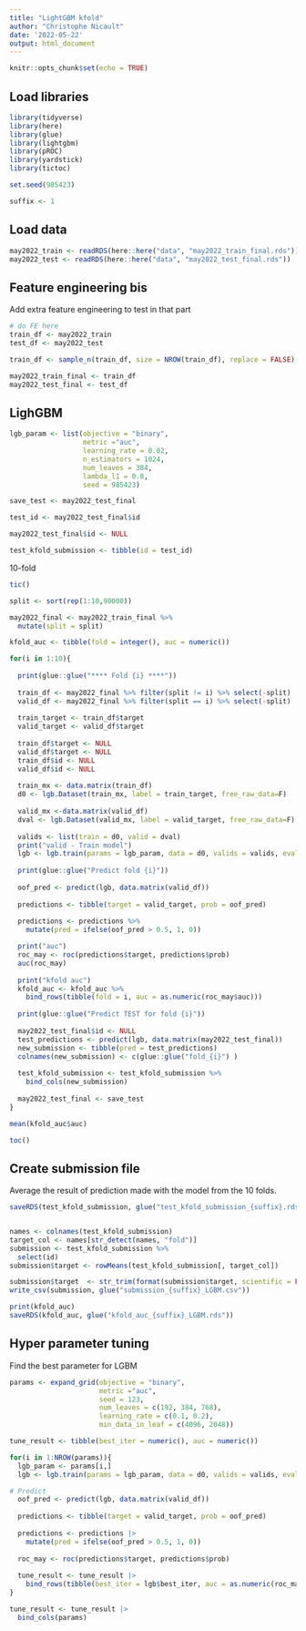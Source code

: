 ---
title: "LightGBM kfold"
author: "Christophe Nicault"
date: '2022-05-22'
output: html_document
---

```{r setup, include=FALSE}
knitr::opts_chunk$set(echo = TRUE)
```

## Load libraries

```{r}
library(tidyverse)
library(here)
library(glue)
library(lightgbm)
library(pROC)
library(yardstick)
library(tictoc)
```

```{r}
set.seed(985423)

suffix <- 1
```

## Load data

```{r}
may2022_train <- readRDS(here::here("data", "may2022_train_final.rds"))
may2022_test <- readRDS(here::here("data", "may2022_test_final.rds"))
```

## Feature engineering bis

Add extra feature engineering to test in that part

```{r}
# do FE here
train_df <- may2022_train
test_df <- may2022_test

train_df <- sample_n(train_df, size = NROW(train_df), replace = FALSE)

may2022_train_final <- train_df
may2022_test_final <- test_df
```

## LighGBM

```{r}
lgb_param <- list(objective = "binary",
                  metric ="auc",
                  learning_rate = 0.02,
                  n_estimators = 1024,
                  num_leaves = 384,
                  lambda_l1 = 0.8,
                  seed = 985423)
```

```{r}
save_test <- may2022_test_final

test_id <- may2022_test_final$id

may2022_test_final$id <- NULL

test_kfold_submission <- tibble(id = test_id)
```

10-fold

```{r}
tic()

split <- sort(rep(1:10,90000))

may2022_final <- may2022_train_final %>% 
  mutate(split = split)

kfold_auc <- tibble(fold = integer(), auc = numeric())

for(i in 1:10){
  
  print(glue::glue("**** Fold {i} ****"))
  
  train_df <- may2022_final %>% filter(split != i) %>% select(-split)
  valid_df <- may2022_final %>% filter(split == i) %>% select(-split)
  
  train_target <- train_df$target
  valid_target <- valid_df$target
  
  train_df$target <- NULL
  valid_df$target <- NULL
  train_df$id <- NULL
  valid_df$id <- NULL
  
  train_mx <- data.matrix(train_df)
  d0 <- lgb.Dataset(train_mx, label = train_target, free_raw_data=F)
  
  valid_mx <-data.matrix(valid_df)
  dval <- lgb.Dataset(valid_mx, label = valid_target, free_raw_data=F) 
  
  valids <- list(train = d0, valid = dval)
  print("valid - Train model")
  lgb <- lgb.train(params = lgb_param, data = d0, valids = valids, eval_freq = 50, early_stopping_rounds = 50, reset_data = TRUE, verbose = 1)
  
  print(glue::glue("Predict fold {i}"))
  
  oof_pred <- predict(lgb, data.matrix(valid_df))
  
  predictions <- tibble(target = valid_target, prob = oof_pred)
  
  predictions <- predictions %>% 
    mutate(pred = ifelse(oof_pred > 0.5, 1, 0))

  print("auc")  
  roc_may <- roc(predictions$target, predictions$prob)
  auc(roc_may)
  
  print("kfold auc")
  kfold_auc <- kfold_auc %>% 
    bind_rows(tibble(fold = i, auc = as.numeric(roc_may$auc)))
    
  print(glue::glue("Predict TEST for fold {i}"))
    
  may2022_test_final$id <- NULL
  test_predictions <- predict(lgb, data.matrix(may2022_test_final))
  new_submission <- tibble(pred = test_predictions)
  colnames(new_submission) <- c(glue::glue("fold_{i}") )
  
  test_kfold_submission <- test_kfold_submission %>% 
    bind_cols(new_submission)
  
  may2022_test_final <- save_test
}

mean(kfold_auc$auc)

toc()
```

## Create submission file

Average the result of prediction made with the model from the 10 folds.

```{r}
saveRDS(test_kfold_submission, glue("test_kfold_submission_{suffix}.rds"))


names <- colnames(test_kfold_submission)
target_col <- names[str_detect(names, "fold")]
submission <- test_kfold_submission %>%
  select(id)
submission$target <- rowMeans(test_kfold_submission[, target_col])

submission$target  <- str_trim(format(submission$target, scientific = FALSE))
write_csv(submission, glue("submission_{suffix}_LGBM.csv"))

print(kfold_auc)
saveRDS(kfold_auc, glue("kfold_auc_{suffix}_LGBM.rds"))
```


## Hyper parameter tuning

Find the best parameter for LGBM


```{r}

params <- expand_grid(objective = "binary",
                      metric ="auc",
                      seed = 123,
                      num_leaves = c(192, 384, 768),
                      learning_rate = c(0.1, 0.2),
                      min_data_in_leaf = c(4096, 2048))

tune_result <- tibble(best_iter = numeric(), auc = numeric())

for(i in 1:NROW(params)){
  lgb_param <- params[i,]
  lgb <- lgb.train(params = lgb_param, data = d0, valids = valids, eval_freq = 50, early_stopping_rounds = 100, reset_data = TRUE, verbose = 1)

# Predict
  oof_pred <- predict(lgb, data.matrix(valid_df))
  
  predictions <- tibble(target = valid_target, prob = oof_pred)
  
  predictions <- predictions |> 
    mutate(pred = ifelse(oof_pred > 0.5, 1, 0))
  
  roc_may <- roc(predictions$target, predictions$prob)
  
  tune_result <- tune_result |> 
    bind_rows(tibble(best_iter = lgb$best_iter, auc = as.numeric(roc_may$auc)))
}

tune_result <- tune_result |> 
  bind_cols(params)

```





